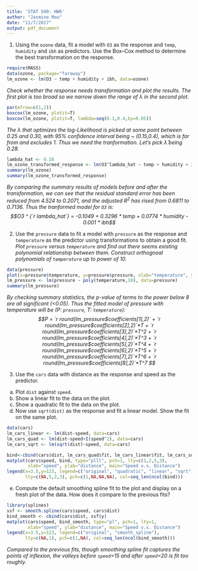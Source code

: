 ```yaml
---
title: 'STAT 500: HW6'
author: "Jasmine Mou"
date: "11/7/2017"
output: pdf_document
---
```


1. Using the `ozone` data, fit a model with `O3` as the response and `temp`, `humidity` and  `ibh` as predictors. Use the Box–Cox method to determine the best transformation on the response.  
```r
require(MASS)
data(ozone, package="faraway")
lm_ozone <- lm(O3 ~ temp + humidity + ibh, data=ozone)
```
*Check whether the response needs transformation and plot the results. The first plot is too broad so we narrow down the range of $\lambda$ in the second plot. * 
```r
par(mfrow=c(1,2))
boxcox(lm_ozone, plotit=T)
boxcox(lm_ozone, plotit=T, lambda=seq(0.1,0.4,by=0.05))
```
*The $\lambda$ that optimizes the log-Likelihood is picked at some point between 0.25 and 0.30, with 95% confidence interval being ~ (0.15,0.4), which is far from and excludes 1. Thus we need the tranformation. Let's pick $\hat{\lambda}$ being 0.28. *
```r
lambda_hat <- 0.28
lm_ozone_transformed_response <- lm(O3^lambda_hat ~ temp + humidity + ibh, data=ozone)
summary(lm_ozone)
summary(lm_ozone_transformed_response)
```
*By comparing the summary results of models before and after the transformation, we can see that the residual standard error has been reduced from 4.524 to 0.2071, and the adjusted $R^2$ has rised from 0.6811 to 0.7136. Thus the tranformed model for `O3` is: $$O3 ^ {`r lambda_hat`} = -0.1049 + 0.3296 * temp + 0.0774 * humidity - 0.001 * ibh$$ *

2. Use the `pressure` data to fit a model with `pressure` as the response and `temperature` as the predictor using transformations to obtain a good fit.    
*Plot `pressure` versus `temperature` and find out there seems existing polynomial relationship between them. Construct orthognoal polynomials of `temperature` up to power of 10.*
```r
data(pressure)
plot(x=pressure$temperature, y=pressure$pressure, xlab="temperature", ylab="pressure")
lm_pressure <- lm(pressure ~ poly(temperature,10), data=pressure)
summary(lm_pressure)
```
*By checking summary statistics, the p-value of terms to the power below 8 are all significant (<0.05). Thus the fitted model of pressure with temperature will be (P: `pressure`, T: `temperature`): 
$$P = `r round(lm_pressure$coefficients[1],2)` + 
`r round(lm_pressure$coefficients[2],2)`*T + 
`r round(lm_pressure$coefficients[3],2)`*T^2 + 
`r round(lm_pressure$coefficients[4],2)`*T^3 + 
`r round(lm_pressure$coefficients[5],2)`*T^4 + 
`r round(lm_pressure$coefficients[6],2)`*T^5 + 
`r round(lm_pressure$coefficients[7],2)`*T^6 + 
`r round(lm_pressure$coefficients[8],2)`*T^7 $$*  

3. Use the `cars` data with distance as the response and speed as the predictor.
(a) Plot `dist` against `speed`.
(b) Show a linear fit to the data on the plot.
(c) Show a quadratic fit to the data on the plot.
(d) Now use `sqrt(dist)` as the response and fit a linear model. Show the fit on the same plot. 
```r
data(cars)
lm_cars_linear <- lm(dist~speed, data=cars)
lm_cars_quad <- lm(dist~speed+I(speed^2), data=cars)
lm_cars_sqrt <- lm(sqrt(dist)~speed, data=cars)

bind<-cbind(cars$dist, lm_cars_quad$fit, lm_cars_linear$fit, lm_cars_sqrt$fit)
matplot(cars$speed, bind, type="plll", pch=1, lty=c(1,2,5,3), 
        xlab="speed", ylab="distance", main="Speed v.s. Distance")
legend(x=3.5,y=123, legend=c("original", "quadratic", "linear", "sqrt"), 
       lty=c(NA,5,2,3), pch=c(1,NA,NA,NA), col=seq_len(ncol(bind)))
```     

(e) Compute the default smoothing spline fit to the plot and display on a fresh plot of the data. How does it compare to the previous fits?    
```r
library(splines)
ssf <- smooth.spline(cars$speed, cars$dist)
bind_smooth <- cbind(cars$dist, ssf$y)
matplot(cars$speed, bind_smooth, type="pl", pch=1, lty=1, 
        xlab="speed", ylab="distance", main="Speed v.s. Distance")
legend(x=3.5,y=123, legend=c("original", "smooth_spline"), 
       lty=c(NA,1), pch=c(1,NA), col=seq_len(ncol(bind_smooth)))
```    

*Compared to the previous fits, though smoothing spline fit captures the points of inflexion, the valleys before `speed`=15 and after `speed`=20 is fit too roughly.*
